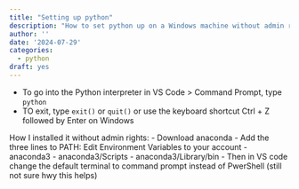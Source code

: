 ```yaml
---
title: "Setting up python"
description: "How to set python up on a Windows machine without admin rights, conda and anaconda, using VS Code to run python."
author: ''
date: '2024-07-29'
categories: 
  - python
draft: yes
---
```


- To go into the Python interpreter in VS Code > Command Prompt, type `python`
- TO exit, type `exit()` or `quit()` or use the keyboard shortcut Ctrl + Z followed by Enter on Windows

How I installed it without admin rights:
- Download anaconda
- Add the three lines to PATH: Edit Environment Variables to your account
	- anaconda3
	- anaconda3/Scripts
	- anaconda3/Library/bin
- Then in VS code change the default terminal to command prompt instead of PwerShell (still not sure hwy this helps)